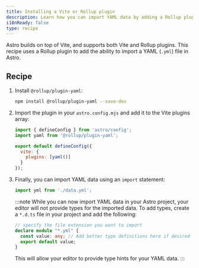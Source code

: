 ```yaml
---
title: Installing a Vite or Rollup plugin
description: Learn how you can import YAML data by adding a Rollup plugin to your project.
i18nReady: false
type: recipe
---
```


Astro builds on top of Vite, and supports both Vite and Rollup plugins. This recipe uses a Rollup plugin to add the ability to import a YAML (`.yml`) file in Astro.

## Recipe

1. Install `@rollup/plugin-yaml`:

    ```bash
    npm install @rollup/plugin-yaml --save-dev
    ```

2. Import the plugin in your `astro.config.mjs` and add it to the Vite plugins array:

    ```js title="astro.config.mjs" ins={2,5-7}
    import { defineConfig } from 'astro/config';
    import yaml from '@rollup/plugin-yaml';

    export default defineConfig({
      vite: {
        plugins: [yaml()]
      }
    });
    ```


3. Finally, you can import YAML data using an `import` statement:

    ```js
    import yml from './data.yml';
    ```

    :::note
    While you can now import YAML data in your Astro project, your editor will not provide types for the imported data. To add types, create a `*.d.ts` file in your project and add the following:
    ```ts
    // specify the file extension you want to import
    declare module "*.yml" {
      const value: any; // Add better type definitions here if desired
      export default value;
    }
    ```
    This will allow your editor to provide type hints for your YAML data.
    :::
